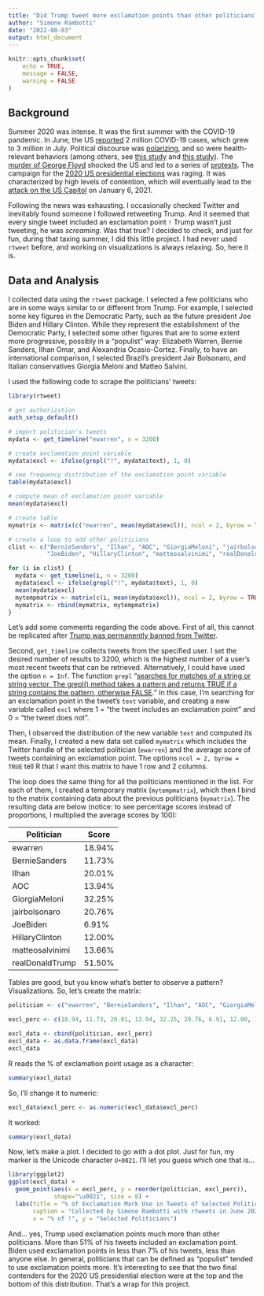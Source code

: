```yaml
---
title: "Did Trump tweet more exclamation points than other politicians?"
author: "Simone Rambotti"
date: "2022-08-03"
output: html_document
---
```


```r
knitr::opts_chunk$set(
	echo = TRUE,
	message = FALSE,
	warning = FALSE
)
```

## Background 

Summer 2020 was intense. It was the first summer with the COVID-19 pandemic. In June, the US [reported](https://www.ajmc.com/view/a-timeline-of-covid19-developments-in-2020) 2 million COVID-19 cases, which grew to 3 million in July. Political discourse was [polarizing](https://en.wikipedia.org/wiki/Political_impact_of_the_COVID-19_pandemic#Political_Discourse), and so were health-relevant behaviors (among others, see [this study](https://www.pnas.org/doi/10.1073/pnas.2007835117) and [this study](https://www.science.org/doi/10.1126/sciadv.abd7204)). The [murder of George Floyd](https://en.wikipedia.org/wiki/Murder_of_George_Floyd) shocked the US and led to a series of [protests](https://en.wikipedia.org/wiki/George_Floyd_protests). The campaign for the [2020 US presidential elections](https://en.wikipedia.org/wiki/2020_United_States_presidential_election) was raging. It was characterized by high levels of contention, which will eventually lead to the [attack on the US Capitol](https://en.wikipedia.org/wiki/2021_United_States_Capitol_attack) on January 6, 2021.

Following the news was exhausting. I occasionally checked Twitter and inevitably found someone I followed retweeting Trump. And it seemed that every single tweet included an exclamation point ```!```  Trump wasn't just tweeting, he was *screaming*. Was that true? I decided to check, and just for fun, during that taxing summer, I did this little project. I had never used ```rtweet``` before, and working on visualizations is always relaxing. So, here it is. 

## Data and Analysis

I collected data using the ```rtweet``` package. I selected a few politicians who are in some ways similar to or different from Trump. For example, I selected some key figures in the Democratic Party, such as the future president Joe Biden and Hillary Clinton. While they represent the establishment of the Democratic Party, I selected some other figures that are to some extent more progressive, possibly in a "populist" way: Elizabeth Warren, Bernie Sanders, Ilhan Omar, and Alexandria Ocasio-Cortez. Finally, to have an international comparison, I selected Brazil's president Jair Bolsonaro, and Italian conservatives Giorgia Meloni and Matteo Salvini. 

I used the following code to scrape the politicians' tweets:

```r
library(rtweet)

# get authorization
auth_setup_default()

# import politician's tweets
mydata <- get_timeline("ewarren", n = 3200)

# create exclamation point variable
mydata$excl <- ifelse(grepl("!", mydata$text), 1, 0)

# see frequency distribution of the exclamation point variable
table(mydata$excl)

# compute mean of exclamation point variable
mean(mydata$excl)

# create table
mymatrix <- matrix(c("ewarren", mean(mydata$excl)), ncol = 2, byrow = TRUE)

# create a loop to add other politicians
clist <- c("BernieSanders", "Ilhan", "AOC", "GiorgiaMeloni", "jairbolsonaro",
           "JoeBiden", "HillaryClinton", "matteosalvinimi", "realDonaldTrump")

for (i in clist) {
  mydata <- get_timeline(i, n = 3200)
  mydata$excl <- ifelse(grepl("!", mydata$text), 1, 0)
  mean(mydata$excl)
  mytempmatrix <- matrix(c(i, mean(mydata$excl)), ncol = 2, byrow = TRUE)
  mymatrix <- rbind(mymatrix, mytempmatrix)
}
```

Let's add some comments regarding the code above. First of all, this cannot be replicated after [Trump was permanently banned from Twitter](https://blog.twitter.com/en_us/topics/company/2020/suspension). 

Second, ```get_timeline``` collects tweets from the specified user. I set the desired number of results to 3200, which is the highest number of a user's most recent tweets that can be retrieved. Alternatively, I could have used the option ```n = Inf```. The function ```grepl``` "[searches for matches of a string or string vector. The grepl() method takes a pattern and returns TRUE if a string contains the pattern, otherwise FALSE](https://r-lang.com/grepl-in-r/)." In this case, I'm searching for an exclamation point in the tweet's ```text``` variable, and creating a new variable called ```excl``` where 1 = "the tweet includes an exclamation point" and 0 = "the tweet does not". 

Then, I observed the distribution of the new variable ```text``` and computed its mean. Finally, I created a new data set called ```mymatrix``` which includes the Twitter handle of the selected politician (```ewarren```) and the average score of tweets containing an exclamation point. The options ```ncol = 2, byrow = TRUE``` tell R that I want this matrix to have 1 row and 2 columns.

The loop does the same thing for all the politicians mentioned in the list. For each of them, I created a temporary matrix (```mytempmatrix```), which then I bind to the matrix containing data about the previous politicians (```mymatrix```). The resulting data are below (notice: to see percentage scores instead of proportions, I multiplied the average scores by 100):

| Politician      | Score  |
|-----------------|--------|
| ewarren	        | 18.94% |
| BernieSanders	  | 11.73% |
| Ilhan	          | 20.01% |
| AOC	            | 13.94% |
| GiorgiaMeloni	  | 32.25% |
| jairbolsonaro	  | 20.76% |
| JoeBiden	      | 6.91%  |
| HillaryClinton  | 12.00% |
| matteosalvinimi | 13.66% |
| realDonaldTrump | 51.50% |

Tables are good, but you know what's better to observe a pattern? Visualizations. So, let's create the matrix:

```r
politician <- c("ewarren", "BernieSanders", "Ilhan", "AOC", "GiorgiaMeloni", "jairbolsonaro", "JoeBiden", "HillaryClinton", "matteosalvinimi", "realDonaldTrump")

excl_perc <- c(18.94, 11.73, 20.01, 13.94, 32.25, 20.76, 6.91, 12.00, 13.66, 51.50)

excl_data <- cbind(politician, excl_perc)
excl_data <- as.data.frame(excl_data)
excl_data
```

R reads the % of exclamation point usage as a character:

```r
summary(excl_data)
```

So, I'll change it to numeric:

```r
excl_data$excl_perc <- as.numeric(excl_data$excl_perc)
```

It worked:

```r
summary(excl_data)
```

Now, let's make a plot. I decided to go with a dot plot. Just for fun, my marker is the Unicode character ```U+0021```. I'll let you guess which one that is... 

```r
library(ggplot2)
ggplot(excl_data) +
  geom_point(aes(x = excl_perc, y = reorder(politician, excl_perc)), 
             shape="\u0021", size = 8) + 
  labs(title = "% of Exclamation Mark Use in Tweets of Selected Politicians",
       caption = "Collected by Simone Rambotti with rtweets in June 2020", 
       x = "% of !", y = "Selected Politicians")
```

And... yes, Trump used exclamation points much more than other politicians. More than 51% of his tweets included an exclamation point. Biden used exclamation points in less than 7% of his tweets, less than anyone else. In general, politicians that can be defined as "populist" tended to use exclamation points more. It's interesting to see that the two final contenders for the 2020 US presidential election were at the top and the bottom of this distribution. That's a wrap for this project. 